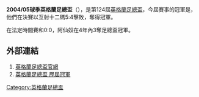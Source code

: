 '''2004/05球季英格蘭足總盃'''（{{lang-en|FA Cup}}），是第124屆[[英格蘭足總盃|英格蘭足總盃]]，今屆賽事的冠軍是{{fc|阿仙奴}}，他們在決賽以互射十二碼5:4擊敗{{fc|曼聯}}，奪得冠軍。

在法定時間賽和0:0，阿仙奴在4年內3奪足總盃冠軍。

==外部連結==
#[http://www.thefa.com/thefacup 英格蘭足總盃官網]{{Webarchive|url=https://wayback.archive-it.org/all/20120424194609/http://www.thefa.com/TheFACup |date=2012-04-24 }}
#[http://www.worldfootball.net/winner/eng-fa-cup/ 英格蘭足總盃 歷屆冠軍]{{Wayback|url=http://www.worldfootball.net/winner/eng-fa-cup/ |date=20190102002248 }}

{{英格兰足总杯}}

[[Category:英格蘭足總盃|Category:英格蘭足總盃]]


{{soccer-stub}}